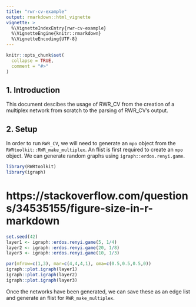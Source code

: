 ```yaml
---
title: "rwr-cv-example"
output: rmarkdown::html_vignette
vignette: >
  %\VignetteIndexEntry{rwr-cv-example}
  %\VignetteEngine{knitr::rmarkdown}
  %\VignetteEncoding{UTF-8}
---
```


```r
knitr::opts_chunk$set(
  collapse = TRUE,
  comment = "#>"
)
```
## 1. Introduction
This document descibes the usage of RWR_CV from the creation of a multiplex network from scratch to the parsing of RWR_CV's output. 

## 2. Setup
In order to run `RWR_CV`, we will need to generate an `mpo` object from the `RWRtoolkit::RWR_make_multiplex`.  An flist is first required to create an `mpo` object. We can generate random graphs using `igraph::erdos.renyi.game`. 

```r
library(RWRtoolkit)
library(igraph)
```

# https://stackoverflow.com/questions/34535155/figure-size-in-r-markdown
```r
set.seed(42)
layer1 <- igraph::erdos.renyi.game(5, 1/4)
layer2 <- igraph::erdos.renyi.game(20, 1/8)
layer3 <- igraph::erdos.renyi.game(10, 1/3)

par(mfrow=c(1,3), mar=c(4,4,4,1), oma=c(0.5,0.5,0.5,0))
igraph::plot.igraph(layer1)
igraph::plot.igraph(layer2)
igraph::plot.igraph(layer3)
```

Once the networks have been generated, we can save these as an edge list and generate an flist for `RWR_make_multiplex`. 

```r


```